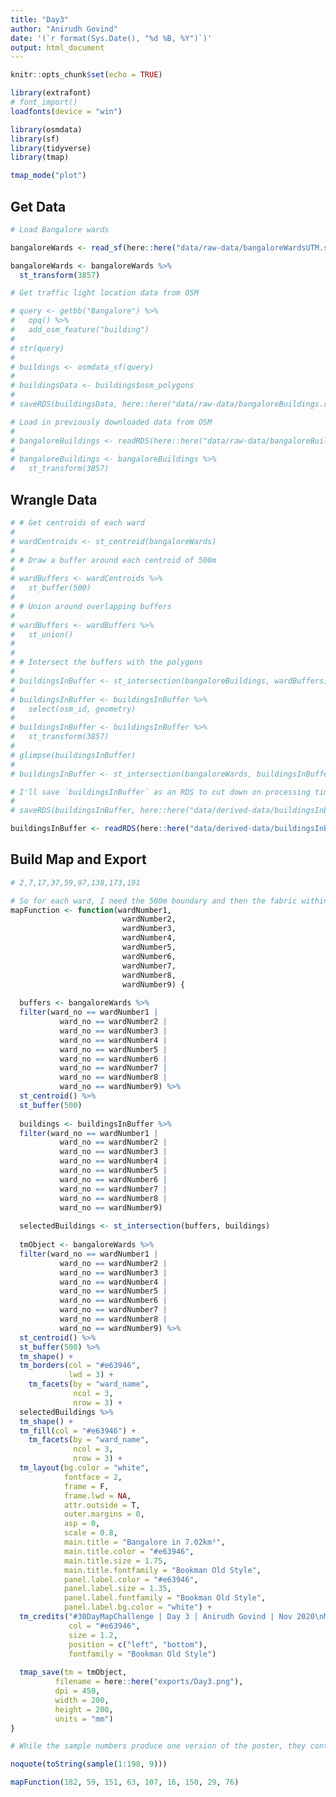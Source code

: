 ```yaml
---
title: "Day3"
author: "Anirudh Govind"
date: '(`r format(Sys.Date(), "%d %B, %Y")`)'
output: html_document
---
```


```r
knitr::opts_chunk$set(echo = TRUE)

library(extrafont)
# font_import()
loadfonts(device = "win")

library(osmdata)
library(sf)
library(tidyverse)
library(tmap)

tmap_mode("plot")
```

## Get Data

```r
# Load Bangalore wards

bangaloreWards <- read_sf(here::here("data/raw-data/bangaloreWardsUTM.shp"))

bangaloreWards <- bangaloreWards %>% 
  st_transform(3857)
```

```r
# Get traffic light location data from OSM

# query <- getbb("Bangalore") %>% 
#   opq() %>% 
#   add_osm_feature("building")
# 
# str(query)
# 
# buildings <- osmdata_sf(query)
# 
# buildingsData <- buildings$osm_polygons
# 
# saveRDS(buildingsData, here::here("data/raw-data/bangaloreBuildings.rds"))

# Load in previously downloaded data from OSM
# 
# bangaloreBuildings <- readRDS(here::here("data/raw-data/bangaloreBuildings.rds"))
# 
# bangaloreBuildings <- bangaloreBuildings %>% 
#   st_transform(3857)

```

## Wrangle Data

```r
# # Get centroids of each ward
# 
# wardCentroids <- st_centroid(bangaloreWards)
# 
# # Draw a buffer around each centroid of 500m
# 
# wardBuffers <- wardCentroids %>%
#   st_buffer(500)
# 
# # Union around overlapping buffers
# 
# wardBuffers <- wardBuffers %>%
#   st_union()
# 
# 
# # Intersect the buffers with the polygons
# 
# buildingsInBuffer <- st_intersection(bangaloreBuildings, wardBuffers)
# 
# buildingsInBuffer <- buildingsInBuffer %>% 
#   select(osm_id, geometry)
# 
# buildingsInBuffer <- buildingsInBuffer %>% 
#   st_transform(3857)
# 
# glimpse(buildingsInBuffer)
# 
# buildingsInBuffer <- st_intersection(bangaloreWards, buildingsInBuffer)

# I'll save `buildingsInBuffer` as an RDS to cut down on processing time.
# 
# saveRDS(buildingsInBuffer, here::here("data/derived-data/buildingsInBuffer.rds"))

buildingsInBuffer <- readRDS(here::here("data/derived-data/buildingsInBuffer.rds"))
```

## Build Map and Export

```r

# 2,7,17,37,59,97,138,173,191

# So for each ward, I need the 500m boundary and then the fabric within it.
mapFunction <- function(wardNumber1, 
                         wardNumber2, 
                         wardNumber3, 
                         wardNumber4, 
                         wardNumber5, 
                         wardNumber6, 
                         wardNumber7, 
                         wardNumber8, 
                         wardNumber9) {
  
  buffers <- bangaloreWards %>% 
  filter(ward_no == wardNumber1 | 
           ward_no == wardNumber2 | 
           ward_no == wardNumber3 | 
           ward_no == wardNumber4 | 
           ward_no == wardNumber5 | 
           ward_no == wardNumber6 | 
           ward_no == wardNumber7 | 
           ward_no == wardNumber8 | 
           ward_no == wardNumber9) %>% 
  st_centroid() %>% 
  st_buffer(500) 
  
  buildings <- buildingsInBuffer %>% 
  filter(ward_no == wardNumber1 |
           ward_no == wardNumber2 |
           ward_no == wardNumber3 |
           ward_no == wardNumber4 |
           ward_no == wardNumber5 |
           ward_no == wardNumber6 |
           ward_no == wardNumber7 |
           ward_no == wardNumber8 |
           ward_no == wardNumber9)
  
  selectedBuildings <- st_intersection(buffers, buildings)
  
  tmObject <- bangaloreWards %>% 
  filter(ward_no == wardNumber1 | 
           ward_no == wardNumber2 | 
           ward_no == wardNumber3 | 
           ward_no == wardNumber4 | 
           ward_no == wardNumber5 | 
           ward_no == wardNumber6 | 
           ward_no == wardNumber7 | 
           ward_no == wardNumber8 | 
           ward_no == wardNumber9) %>% 
  st_centroid() %>% 
  st_buffer(500) %>% 
  tm_shape() +
  tm_borders(col = "#e63946",
             lwd = 3) +
    tm_facets(by = "ward_name",
              ncol = 3,
              nrow = 3) +
  selectedBuildings %>% 
  tm_shape() +
  tm_fill(col = "#e63946") +
    tm_facets(by = "ward_name",
              ncol = 3,
              nrow = 3) +
  tm_layout(bg.color = "white",
            fontface = 2,
            frame = F,
            frame.lwd = NA,
            attr.outside = T,
            outer.margins = 0,
            asp = 0,
            scale = 0.8,
            main.title = "Bangalore in 7.02km²",
            main.title.color = "#e63946",
            main.title.size = 1.75,
            main.title.fontfamily = "Bookman Old Style",
            panel.label.color = "#e63946",
            panel.label.size = 1.35,
            panel.label.fontfamily = "Bookman Old Style",
            panel.label.bg.color = "white") + 
  tm_credits("#30DayMapChallenge | Day 3 | Anirudh Govind | Nov 2020\nMap data © OpenStreetMap contributors and available from https://www.openstreetmap.org",
             col = "#e63946",
             size = 1.2,
             position = c("left", "bottom"),
             fontfamily = "Bookman Old Style")
  
  tmap_save(tm = tmObject,
          filename = here::here("exports/Day3.png"),
          dpi = 450,
          width = 200,
          height = 200,
          units = "mm")
}

# While the sample numbers produce one version of the poster, they contain only nine wards. I'd like to be able to have many versions of the map with a random sequence of ward numbers. I'll use a simple random-ish method to generate 9 ward numbers which I can then paste into my function and run.

noquote(toString(sample(1:198, 9)))

mapFunction(182, 59, 151, 63, 107, 16, 150, 29, 76)

```
